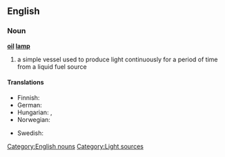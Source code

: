 ==English==
{{wikipedia|oil lamp}}

===Noun===
'''[[oil]] [[lamp]]'''

# a simple vessel used to produce light continuously for a period of time from a liquid fuel source

====Translations====
{{trans-top|a simple vessel used to produce light}}
* Finnish: {{t-|fi|öljylamppu}}
* German: {{t-|de|Öllampe}}
* Hungarian: {{t-|hu|olajlámpa}}, {{t-|hu|petróleumlámpa}}
* Norwegian: {{t-|no|oljelampe}}
{{trans-mid}}
* Swedish: {{t-|sv|oljelampa}}
{{trans-bottom}}
 

[[Category:English nouns]]
[[Category:Light sources]]